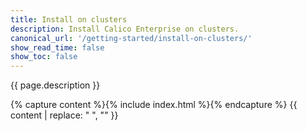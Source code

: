 ```yaml
---
title: Install on clusters
description: Install Calico Enterprise on clusters.
canonical_url: '/getting-started/install-on-clusters/'
show_read_time: false
show_toc: false
---
```


{{ page.description }}

{% capture content %}{% include index.html %}{% endcapture %}
{{ content | replace: "    ", "" }}
